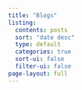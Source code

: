---
title: "Blogs"
listing: 
  contents: posts
  sort: "date desc"
  type: default
  categories: true
  sort-ui: false
  filter-ui: false
page-layout: full
---
